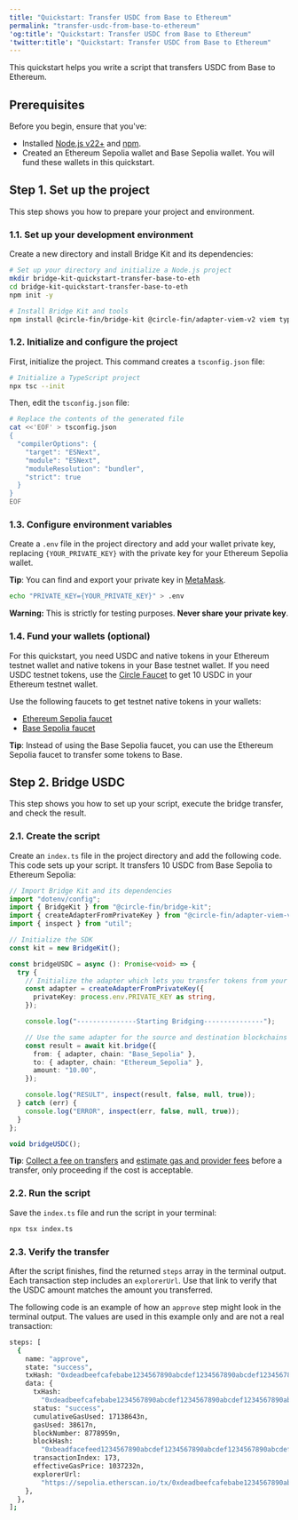 ```yaml
---
title: "Quickstart: Transfer USDC from Base to Ethereum"
permalink: "transfer-usdc-from-base-to-ethereum"
'og:title': "Quickstart: Transfer USDC from Base to Ethereum"
'twitter:title': "Quickstart: Transfer USDC from Base to Ethereum"
---
```


This quickstart helps you write a script that transfers USDC from Base to
Ethereum.

## Prerequisites

Before you begin, ensure that you've:

* Installed [Node.js v22+](https://nodejs.org/) and
  [npm](https://www.npmjs.com/).
* Created an Ethereum Sepolia wallet and Base Sepolia wallet. You will fund
  these wallets in this quickstart.

## Step 1. Set up the project

This step shows you how to prepare your project and environment.

### 1.1. Set up your development environment

Create a new directory and install Bridge Kit and its dependencies:



```bash Shell
# Set up your directory and initialize a Node.js project
mkdir bridge-kit-quickstart-transfer-base-to-eth
cd bridge-kit-quickstart-transfer-base-to-eth
npm init -y

# Install Bridge Kit and tools
npm install @circle-fin/bridge-kit @circle-fin/adapter-viem-v2 viem typescript tsx dotenv
```

### 1.2. Initialize and configure the project

First, initialize the project. This command creates a `tsconfig.json` file:



```bash Shell
# Initialize a TypeScript project
npx tsc --init
```

Then, edit the `tsconfig.json` file:



```bash Shell
# Replace the contents of the generated file
cat <<'EOF' > tsconfig.json
{
  "compilerOptions": {
    "target": "ESNext",
    "module": "ESNext",
    "moduleResolution": "bundler",
    "strict": true
  }
}
EOF
```

### 1.3. Configure environment variables

Create a `.env` file in the project directory and add your wallet private key,
replacing `{YOUR_PRIVATE_KEY}` with the private key for your Ethereum Sepolia
wallet.

<Info>

**Tip**: You can find and export your private key in
[MetaMask](https://support.metamask.io/configure/accounts/how-to-export-an-accounts-private-key/).

</Info>



```bash Shell
echo "PRIVATE_KEY={YOUR_PRIVATE_KEY}" > .env
```

<Warning>

**Warning:** This is strictly for testing purposes. **Never share your private
key**.

</Warning>

### 1.4. Fund your wallets (optional)

For this quickstart, you need USDC and native tokens in your Ethereum testnet
wallet and native tokens in your Base testnet wallet. If you need USDC testnet
tokens, use the [Circle Faucet](https://faucet.circle.com/) to get 10 USDC in
your Ethereum testnet wallet.

Use the following faucets to get testnet native tokens in your wallets:

* [Ethereum Sepolia faucet](https://cloud.google.com/application/web3/faucet/ethereum/sepolia)
* [Base Sepolia faucet](https://console.optimism.io/faucet)

<Info>

**Tip**: Instead of using the Base Sepolia faucet, you can use the Ethereum
Sepolia faucet to transfer some tokens to Base.

</Info>

## Step 2. Bridge USDC

This step shows you how to set up your script, execute the bridge transfer, and
check the result.

### 2.1. Create the script

Create an `index.ts` file in the project directory and add the following code.
This code sets up your script. It transfers 10 USDC from Base Sepolia to
Ethereum Sepolia:


```typescript Typescript
// Import Bridge Kit and its dependencies
import "dotenv/config";
import { BridgeKit } from "@circle-fin/bridge-kit";
import { createAdapterFromPrivateKey } from "@circle-fin/adapter-viem-v2";
import { inspect } from "util";

// Initialize the SDK
const kit = new BridgeKit();

const bridgeUSDC = async (): Promise<void> => {
  try {
    // Initialize the adapter which lets you transfer tokens from your wallet on any EVM-compatible chain
    const adapter = createAdapterFromPrivateKey({
      privateKey: process.env.PRIVATE_KEY as string,
    });

    console.log("---------------Starting Bridging---------------");

    // Use the same adapter for the source and destination blockchains
    const result = await kit.bridge({
      from: { adapter, chain: "Base_Sepolia" },
      to: { adapter, chain: "Ethereum_Sepolia" },
      amount: "10.00",
    });

    console.log("RESULT", inspect(result, false, null, true));
  } catch (err) {
    console.log("ERROR", inspect(err, false, null, true));
  }
};

void bridgeUSDC();
```

<Info>

**Tip**:
[Collect a fee on transfers](/bridge-kit/tutorials/collect-a-transfer-fee) and
[estimate gas and provider fees](/bridge-kit/tutorials/estimate-costs) before
a transfer, only proceeding if the cost is acceptable.

</Info>

### 2.2. Run the script

Save the `index.ts` file and run the script in your terminal:



```bash Shell
npx tsx index.ts
```

### 2.3. Verify the transfer

After the script finishes, find the returned `steps` array in the terminal
output. Each transaction step includes an `explorerUrl`. Use that link to verify
that the USDC amount matches the amount you transferred.

The following code is an example of how an `approve` step might look in the
terminal output. The values are used in this example only and are not a real
transaction:



```bash Shell
steps: [
  {
    name: "approve",
    state: "success",
    txHash: "0xdeadbeefcafebabe1234567890abcdef1234567890abcdef1234567890abcd",
    data: {
      txHash:
        "0xdeadbeefcafebabe1234567890abcdef1234567890abcdef1234567890abcd",
      status: "success",
      cumulativeGasUsed: 17138643n,
      gasUsed: 38617n,
      blockNumber: 8778959n,
      blockHash:
        "0xbeadfacefeed1234567890abcdef1234567890abcdef1234567890abcdef12",
      transactionIndex: 173,
      effectiveGasPrice: 1037232n,
      explorerUrl:
        "https://sepolia.etherscan.io/tx/0xdeadbeefcafebabe1234567890abcdef1234567890abcdef1234567890abcd",
    },
  },
];
```